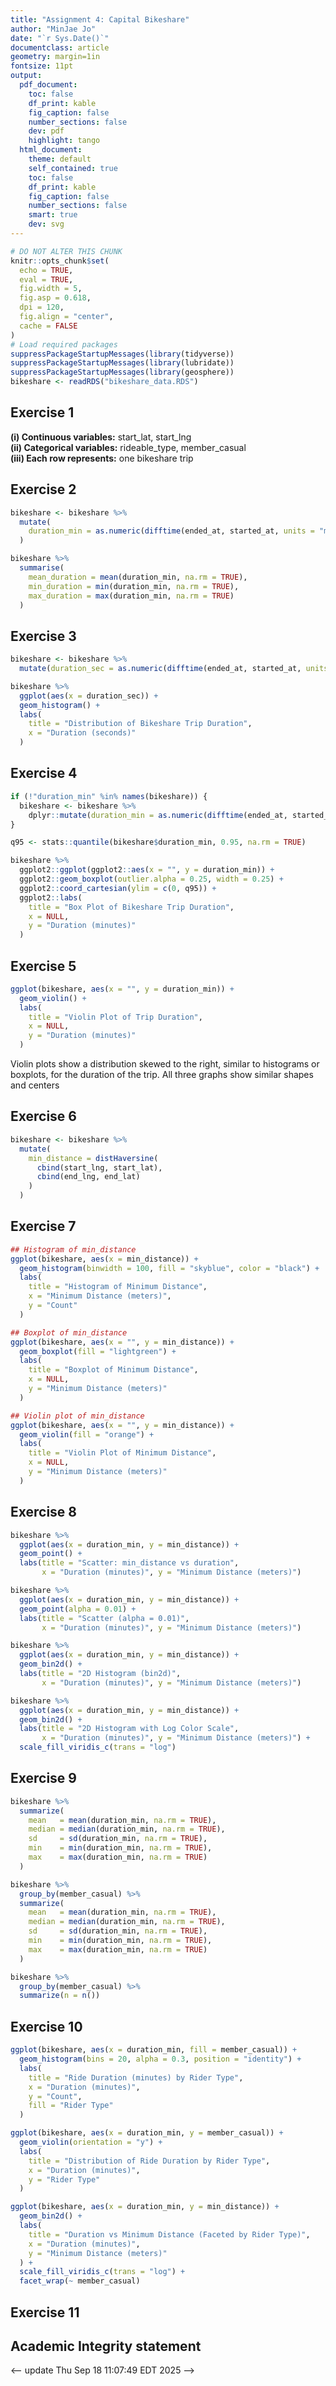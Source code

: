 ```yaml
---
title: "Assignment 4: Capital Bikeshare"
author: "MinJae Jo"
date: "`r Sys.Date()`"
documentclass: article
geometry: margin=1in
fontsize: 11pt
output:
  pdf_document:
    toc: false
    df_print: kable
    fig_caption: false
    number_sections: false
    dev: pdf
    highlight: tango
  html_document:
    theme: default
    self_contained: true
    toc: false
    df_print: kable
    fig_caption: false
    number_sections: false
    smart: true
    dev: svg
---
```


```r
# DO NOT ALTER THIS CHUNK
knitr::opts_chunk$set(
  echo = TRUE,
  eval = TRUE,
  fig.width = 5,
  fig.asp = 0.618,
  dpi = 120,
  fig.align = "center",
  cache = FALSE
)
# Load required packages
suppressPackageStartupMessages(library(tidyverse))
suppressPackageStartupMessages(library(lubridate))
suppressPackageStartupMessages(library(geosphere))
bikeshare <- readRDS("bikeshare_data.RDS")
```


## Exercise 1

**(i) Continuous variables:** start_lat, start_lng  
**(ii) Categorical variables:** rideable_type, member_casual  
**(iii) Each row represents:** one bikeshare trip


## Exercise 2
```r
bikeshare <- bikeshare %>%
  mutate(
    duration_min = as.numeric(difftime(ended_at, started_at, units = "mins"))
  )

bikeshare %>%
  summarise(
    mean_duration = mean(duration_min, na.rm = TRUE),
    min_duration = min(duration_min, na.rm = TRUE),
    max_duration = max(duration_min, na.rm = TRUE)
  )

```
## Exercise 3

```r
bikeshare <- bikeshare %>%
  mutate(duration_sec = as.numeric(difftime(ended_at, started_at, units = "secs")))

bikeshare %>%
  ggplot(aes(x = duration_sec)) +
  geom_histogram() +
  labs(
    title = "Distribution of Bikeshare Trip Duration",
    x = "Duration (seconds)"
  )
```


## Exercise 4

```r
if (!"duration_min" %in% names(bikeshare)) {
  bikeshare <- bikeshare %>%
    dplyr::mutate(duration_min = as.numeric(difftime(ended_at, started_at, units = "mins")))
}

q95 <- stats::quantile(bikeshare$duration_min, 0.95, na.rm = TRUE)

bikeshare %>%
  ggplot2::ggplot(ggplot2::aes(x = "", y = duration_min)) +
  ggplot2::geom_boxplot(outlier.alpha = 0.25, width = 0.25) +
  ggplot2::coord_cartesian(ylim = c(0, q95)) +
  ggplot2::labs(
    title = "Box Plot of Bikeshare Trip Duration",
    x = NULL,
    y = "Duration (minutes)"
  )
```


## Exercise 5
```r
ggplot(bikeshare, aes(x = "", y = duration_min)) +
  geom_violin() +
  labs(
    title = "Violin Plot of Trip Duration",
    x = NULL,
    y = "Duration (minutes)"
  )
```

Violin plots show a distribution skewed to the right, similar to histograms or boxplots, for the duration of the trip. All three graphs show similar shapes and centers

## Exercise 6
```r
bikeshare <- bikeshare %>%
  mutate(
    min_distance = distHaversine(
      cbind(start_lng, start_lat),
      cbind(end_lng, end_lat)
    )
  )
```

## Exercise 7
```r
## Histogram of min_distance
ggplot(bikeshare, aes(x = min_distance)) +
  geom_histogram(binwidth = 100, fill = "skyblue", color = "black") +
  labs(
    title = "Histogram of Minimum Distance",
    x = "Minimum Distance (meters)",
    y = "Count"
  )

## Boxplot of min_distance
ggplot(bikeshare, aes(x = "", y = min_distance)) +
  geom_boxplot(fill = "lightgreen") +
  labs(
    title = "Boxplot of Minimum Distance",
    x = NULL,
    y = "Minimum Distance (meters)"
  )

## Violin plot of min_distance
ggplot(bikeshare, aes(x = "", y = min_distance)) +
  geom_violin(fill = "orange") +
  labs(
    title = "Violin Plot of Minimum Distance",
    x = NULL,
    y = "Minimum Distance (meters)"
  )
```

## Exercise 8
```r
bikeshare %>%
  ggplot(aes(x = duration_min, y = min_distance)) +
  geom_point() +
  labs(title = "Scatter: min_distance vs duration",
       x = "Duration (minutes)", y = "Minimum Distance (meters)")
```
```r
bikeshare %>%
  ggplot(aes(x = duration_min, y = min_distance)) +
  geom_point(alpha = 0.01) +
  labs(title = "Scatter (alpha = 0.01)",
       x = "Duration (minutes)", y = "Minimum Distance (meters)")
```
```r
bikeshare %>%
  ggplot(aes(x = duration_min, y = min_distance)) +
  geom_bin2d() +
  labs(title = "2D Histogram (bin2d)",
       x = "Duration (minutes)", y = "Minimum Distance (meters)")
```
```r
bikeshare %>%
  ggplot(aes(x = duration_min, y = min_distance)) +
  geom_bin2d() +
  labs(title = "2D Histogram with Log Color Scale",
       x = "Duration (minutes)", y = "Minimum Distance (meters)") +
  scale_fill_viridis_c(trans = "log")
```
## Exercise 9
```r
bikeshare %>%
  summarize(
    mean   = mean(duration_min, na.rm = TRUE),
    median = median(duration_min, na.rm = TRUE),
    sd     = sd(duration_min, na.rm = TRUE),
    min    = min(duration_min, na.rm = TRUE),
    max    = max(duration_min, na.rm = TRUE)
  )
```
```r
bikeshare %>%
  group_by(member_casual) %>%
  summarize(
    mean   = mean(duration_min, na.rm = TRUE),
    median = median(duration_min, na.rm = TRUE),
    sd     = sd(duration_min, na.rm = TRUE),
    min    = min(duration_min, na.rm = TRUE),
    max    = max(duration_min, na.rm = TRUE)
  )
```
```r
bikeshare %>%
  group_by(member_casual) %>%
  summarize(n = n())
```
## Exercise 10
```r
ggplot(bikeshare, aes(x = duration_min, fill = member_casual)) +
  geom_histogram(bins = 20, alpha = 0.3, position = "identity") +
  labs(
    title = "Ride Duration (minutes) by Rider Type",
    x = "Duration (minutes)",
    y = "Count",
    fill = "Rider Type"
  )
```
```r
ggplot(bikeshare, aes(x = duration_min, y = member_casual)) +
  geom_violin(orientation = "y") +
  labs(
    title = "Distribution of Ride Duration by Rider Type",
    x = "Duration (minutes)",
    y = "Rider Type"
  )
```
```r
ggplot(bikeshare, aes(x = duration_min, y = min_distance)) +
  geom_bin2d() +
  labs(
    title = "Duration vs Minimum Distance (Faceted by Rider Type)",
    x = "Duration (minutes)",
    y = "Minimum Distance (meters)"
  ) +
  scale_fill_viridis_c(trans = "log") +
  facet_wrap(~ member_casual)
```
## Exercise 11




## Academic Integrity statement

<--- update Thu Sep 18 11:07:49 EDT 2025 -->
